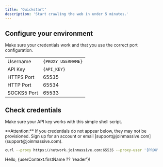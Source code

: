 ```yaml
---
title: 'Quickstart'
description: 'Start crawling the web in under 5 minutes.'
---
```


## Configure your environment

Make sure your credentials work and that you use the correct port configuration.

|             |                     |
|-------------|---------------------|
| Username    | `{PROXY_USERNAME}`  |
| API Key     | `{API_KEY}`         |
| HTTPS Port  | 65535               |
| HTTP Port   | 65534               |
| SOCKS5 Port | 65533               |

## Check credentials

 Make sure your API key works with this simple shell script.

 <Info>
  **Attention:** If you credentials do not appear below, they may not be provisioned. Sign up for an account or email [support@joinmassive.com](support@joinmassive.com).
</Info>

```bash
curl --proxy https://network.joinmassive.com:65535 --proxy-user '{PROXY_USERNAME}:{API_KEY}' https://cloudflare.com/cdn-cgi/trace
```

Hello, {userContext.firstName ?? 'reader'}!
